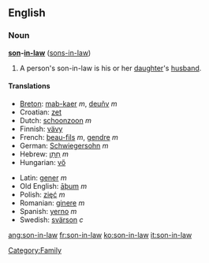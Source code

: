 ==English==
===Noun===
'''[[son]]-[[in-law]]''' ([[sons-in-law]])

# A person's son-in-law is his or her [[daughter]]'s [[husband]].

====Translations====
{{top}}
*[[Breton]]: [[mab-kaer]] ''m'', [[deuñv]] ''m''
*Croatian: [[zet]]
*Dutch: [[schoonzoon]] ''m''
*Finnish: [[vävy]]
*French: [[beau-fils]] ''m'', [[gendre]] ''m''
*German: [[Schwiegersohn]] ''m''
*Hebrew: [[חתן|חָתָן]] ''m''
*Hungarian: [[vő]]
{{mid}}
*Latin: [[gener]] ''m''
*Old English: [[aþum|āþum]] ''m''
*Polish: [[zięć]] ''m''
*Romanian: [[ginere]] ''m''
*Spanish: [[yerno]] ''m''
*Swedish: [[svärson]] ''c''
{{bottom}}

[[Category:Family]]

[[ang:son-in-law]]
[[fr:son-in-law]]
[[ko:son-in-law]]
[[it:son-in-law]]